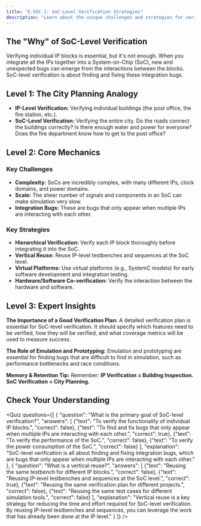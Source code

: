 ```yaml
---
title: "E-SOC-1: SoC-Level Verification Strategies"
description: "Learn about the unique challenges and strategies for verifying a complete System-on-Chip (SoC)."
---
```



## The "Why" of SoC-Level Verification

Verifying individual IP blocks is essential, but it's not enough. When you integrate all the IPs together into a System-on-Chip (SoC), new and unexpected bugs can emerge from the interactions between the blocks. SoC-level verification is about finding and fixing these integration bugs.

## Level 1: The City Planning Analogy

- **IP-Level Verification:** Verifying individual buildings (the post office, the fire station, etc.).
- **SoC-Level Verification:** Verifying the entire city. Do the roads connect the buildings correctly? Is there enough water and power for everyone? Does the fire department know how to get to the post office?

## Level 2: Core Mechanics

### Key Challenges

- **Complexity:** SoCs are incredibly complex, with many different IPs, clock domains, and power domains.
- **Scale:** The sheer number of signals and components in an SoC can make simulation very slow.
- **Integration Bugs:** These are bugs that only appear when multiple IPs are interacting with each other.

### Key Strategies

- **Hierarchical Verification:** Verify each IP block thoroughly before integrating it into the SoC.
- **Vertical Reuse:** Reuse IP-level testbenches and sequences at the SoC level.
- **Virtual Platforms:** Use virtual platforms (e.g., SystemC models) for early software development and integration testing.
- **Hardware/Software Co-verification:** Verify the interaction between the hardware and software.

## Level 3: Expert Insights

**The Importance of a Good Verification Plan:** A detailed verification plan is essential for SoC-level verification. It should specify which features need to be verified, how they will be verified, and what coverage metrics will be used to measure success.

**The Role of Emulation and Prototyping:** Emulation and prototyping are essential for finding bugs that are difficult to find in simulation, such as performance bottlenecks and race conditions.

**Memory & Retention Tip:** Remember: **IP Verification = Building Inspection.** **SoC Verification = City Planning.**

## Check Your Understanding

<Quiz questions={[
    {
      "question": "What is the primary goal of SoC-level verification?",
      "answers": [
        {"text": "To verify the functionality of individual IP blocks.", "correct": false},
        {"text": "To find and fix bugs that only appear when multiple IPs are interacting with each other.", "correct": true},
        {"text": "To verify the performance of the SoC.", "correct": false},
        {"text": "To verify the power consumption of the SoC.", "correct": false}
      ],
      "explanation": "SoC-level verification is all about finding and fixing integration bugs, which are bugs that only appear when multiple IPs are interacting with each other."
    },
    {
      "question": "What is a vertical reuse?",
      "answers": [
        {"text": "Reusing the same testbench for different IP blocks.", "correct": false},
        {"text": "Reusing IP-level testbenches and sequences at the SoC level.", "correct": true},
        {"text": "Reusing the same verification plan for different projects.", "correct": false},
        {"text": "Reusing the same test cases for different simulation tools.", "correct": false}
      ],
      "explanation": "Vertical reuse is a key strategy for reducing the time and effort required for SoC-level verification. By reusing IP-level testbenches and sequences, you can leverage the work that has already been done at the IP level."
    }
  ]} />
